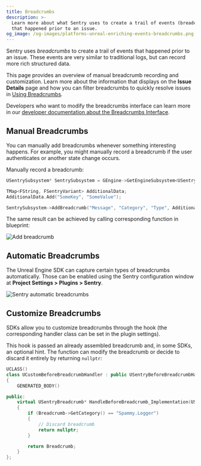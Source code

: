 ```yaml
---
title: Breadcrumbs
description: >-
  Learn more about what Sentry uses to create a trail of events (breadcrumbs)
  that happened prior to an issue.
og_image: /og-images/platforms-unreal-enriching-events-breadcrumbs.png
---
```


Sentry uses _breadcrumbs_ to create a trail of events that happened prior to an issue. These events are very similar to traditional logs, but can record more rich structured data.

This page provides an overview of manual breadcrumb recording and customization. Learn more about the information that displays on the **Issue Details** page and how you can filter breadcrumbs to quickly resolve issues in [Using Breadcrumbs](/product/error-monitoring/breadcrumbs).

<Alert title="Learn about SDK usage">

Developers who want to modify the breadcrumbs interface can learn more in our [developer documentation about the Breadcrumbs Interface](https://develop.sentry.dev/sdk/data-model/event-payloads/breadcrumbs/).

</Alert>

## Manual Breadcrumbs

You can manually add breadcrumbs whenever something interesting happens. For example, you might manually record a breadcrumb if the user authenticates or another state change occurs.

Manually record a breadcrumb:

```cpp
USentrySubsystem* SentrySubsystem = GEngine->GetEngineSubsystem<USentrySubsystem>();

TMap<FString, FSentryVariant> AdditionalData;
AdditionalData.Add("SomeKey", "SomeValue");

SentrySubsystem->AddBreadcrumb("Message", "Category", "Type", AdditionalData, ESentryLevel::Info);
```

The same result can be achieved by calling corresponding function in blueprint:

![Add breadcrumb](./img/unreal_breadcrumb.png)

## Automatic Breadcrumbs

The Unreal Engine SDK can capture certain types of breadcrumbs automatically. Those can be enabled using the Sentry configuration window at **Project Settings > Plugins > Sentry**.

![Sentry automatic breadcrumbs](./img/unreal_automatic_breadcrumbs.png)

## Customize Breadcrumbs

SDKs allow you to customize breadcrumbs through the <PlatformIdentifier name="before-breadcrumb" /> hook (the corresponding handler class can be set in the plugin settings).

This hook is passed an already assembled breadcrumb and, in some SDKs, an optional hint. The function can modify the breadcrumb or decide to discard it entirely by returning `nullptr`:

```cpp
UCLASS()
class UCustomBeforeBreadcrumbHandler : public USentryBeforeBreadcrumbHandler
{
	GENERATED_BODY()

public:
	virtual USentryBreadcrumb* HandleBeforeBreadcrumb_Implementation(USentryBreadcrumb* Breadcrumb, USentryHint* Hint)
    {
        if (Breadcrumb->GetCategory() == "Spammy.Logger")
        {
            // Discard breadcrumb
            return nullptr;
        }

        return Breadcrumb;
    }
};
```
